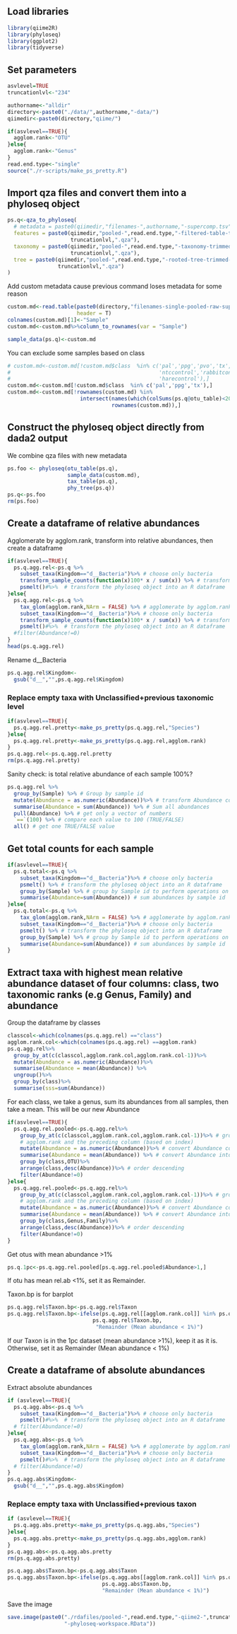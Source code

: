 ## Load libraries
```r
library(qiime2R)
library(phyloseq)
library(ggplot2)
library(tidyverse)
```

## Set parameters
```r
asvlevel=TRUE
truncationlvl<-"234"

authorname<-"alldir"
directory<-paste0("./data/",authorname,"-data/")
qiimedir<-paste0(directory,"qiime/")

if(asvlevel==TRUE){
  agglom.rank<-"OTU"
}else{
  agglom.rank<-"Genus"
}
read.end.type<-"single"
source("./r-scripts/make_ps_pretty.R")
```


## Import qza files and convert them into a phyloseq object
```r
ps.q<-qza_to_phyloseq(
  # metadata = paste0(qiimedir,"filenames-",authorname,"-supercomp.tsv"),
  features = paste0(qiimedir,"pooled-",read.end.type,"-filtered-table-trimmed-dada2-",
                    truncationlvl,".qza"),
  taxonomy = paste0(qiimedir,"pooled-",read.end.type,"-taxonomy-trimmed-dada2-",
                    truncationlvl,".qza"),
  tree = paste0(qiimedir,"pooled-",read.end.type,"-rooted-tree-trimmed-dada2-",
                truncationlvl,".qza")
)
```

Add custom metadata cause previous command loses metadata for some reason
```r
custom.md<-read.table(paste0(directory,"filenames-single-pooled-raw-supercomp.tsv"),
                      header = T)
colnames(custom.md)[1]<-"Sample"
custom.md<-custom.md%>%column_to_rownames(var = "Sample")

sample_data(ps.q)<-custom.md

``` 

You can exclude some samples based on class
```r
# custom.md<-custom.md[!custom.md$class  %in% c('pal','ppg','pvo','tx',
#                                               'ntccontrol','rabbitcontrol',
#                                               'harecontrol'),]
custom.md<-custom.md[!custom.md$class  %in% c('pal','ppg','tx'),]
custom.md<-custom.md[!rownames(custom.md) %in%
                       intersect(names(which(colSums(ps.q@otu_table)<20000)),
                                 rownames(custom.md)),]
```


## Construct the phyloseq object directly from dada2 output
We combine qza files with new metadata

```r
ps.foo <- phyloseq(otu_table(ps.q),
                   sample_data(custom.md),
                   tax_table(ps.q),
                   phy_tree(ps.q))
ps.q<-ps.foo
rm(ps.foo)
```

## Create a dataframe of relative abundances
Agglomerate by agglom.rank, transform into relative abundances, then create a dataframe
```r
if(asvlevel==TRUE){
  ps.q.agg.rel<-ps.q %>%
    subset_taxa(Kingdom=="d__Bacteria")%>% # choose only bacteria
    transform_sample_counts(function(x)100* x / sum(x)) %>% # transform into percentages
    psmelt()#%>%  # transform the phyloseq object into an R dataframe
}else{
  ps.q.agg.rel<-ps.q %>%
    tax_glom(agglom.rank,NArm = FALSE) %>% # agglomerate by agglom.rank
    subset_taxa(Kingdom=="d__Bacteria")%>% # choose only bacteria
    transform_sample_counts(function(x)100* x / sum(x)) %>% # transform into percentages
    psmelt()#%>%  # transform the phyloseq object into an R dataframe
  #filter(Abundance!=0)
}
head(ps.q.agg.rel) 
```


Rename d__Bacteria
```r
ps.q.agg.rel$Kingdom<-
  gsub("d__","",ps.q.agg.rel$Kingdom)
```

### Replace empty taxa with Unclassified+previous taxonomic level
```r
if(asvlevel==TRUE){
  ps.q.agg.rel.pretty<-make_ps_pretty(ps.q.agg.rel,"Species")
}else{
  ps.q.agg.rel.pretty<-make_ps_pretty(ps.q.agg.rel,agglom.rank) 
}
ps.q.agg.rel<-ps.q.agg.rel.pretty
rm(ps.q.agg.rel.pretty)
```

Sanity check: is total relative abundance of each sample 100%?
```r
ps.q.agg.rel %>%
  group_by(Sample) %>% # Group by sample id
  mutate(Abundance = as.numeric(Abundance))%>% # transform Abundance column into numeric
  summarise(Abundance = sum(Abundance)) %>% # Sum all abundances
  pull(Abundance) %>% # get only a vector of numbers
  `==`(100) %>% # compare each value to 100 (TRUE/FALSE)
  all() # get one TRUE/FALSE value
```

## Get total counts for each sample
```r
if(asvlevel==TRUE){
  ps.q.total<-ps.q %>%
    subset_taxa(Kingdom=="d__Bacteria")%>% # choose only bacteria
    psmelt() %>% # transform the phyloseq object into an R dataframe
    group_by(Sample) %>% # group by Sample id to perform operations on samples
    summarise(Abundance=sum(Abundance)) # sum abundances by sample id
}else{
  ps.q.total<-ps.q %>%
    tax_glom(agglom.rank,NArm = FALSE) %>% # agglomerate by agglom.rank
    subset_taxa(Kingdom=="d__Bacteria")%>% # choose only bacteria
    psmelt() %>% # transform the phyloseq object into an R dataframe
    group_by(Sample) %>% # group by Sample id to perform operations on samples
    summarise(Abundance=sum(Abundance)) # sum abundances by sample id
}
```


## Extract taxa with highest mean relative abundance dataset of four columns: class, two taxonomic ranks (e.g Genus, Family) and abundance 

Group the dataframe by classes
```r
classcol<-which(colnames(ps.q.agg.rel) =="class")
agglom.rank.col<-which(colnames(ps.q.agg.rel) ==agglom.rank)
ps.q.agg.rel%>%
  group_by_at(c(classcol,agglom.rank.col,agglom.rank.col-1))%>% 
  mutate(Abundance = as.numeric(Abundance))%>% 
  summarise(Abundance = mean(Abundance)) %>%
  ungroup()%>%
  group_by(class)%>%
  summarise(sss=sum(Abundance))
```

For each class, we take a genus, sum its abundances from all samples, then take 
a mean. This will be our new Abundance
```r
if(asvlevel==TRUE){
  ps.q.agg.rel.pooled<-ps.q.agg.rel%>%
    group_by_at(c(classcol,agglom.rank.col,agglom.rank.col-1))%>% # group by class,
    # agglom.rank and the preceding column (based on index)
    mutate(Abundance = as.numeric(Abundance))%>% # convert Abundance column into numeric
    summarise(Abundance = mean(Abundance)) %>% # convert Abundance into mean abundance
    group_by(class,OTU)%>%
    arrange(class,desc(Abundance))%>% # order descending
    filter(Abundance!=0)
}else{
  ps.q.agg.rel.pooled<-ps.q.agg.rel%>%
    group_by_at(c(classcol,agglom.rank.col,agglom.rank.col-1))%>% # group by class,
    # agglom.rank and the preceding column (based on index)
    mutate(Abundance = as.numeric(Abundance))%>% # convert Abundance column into numeric
    summarise(Abundance = mean(Abundance)) %>% # convert Abundance into mean abundance
    group_by(class,Genus,Family)%>%
    arrange(class,desc(Abundance))%>% # order descending
    filter(Abundance!=0)
}
```

Get otus with mean abundance >1%
```r
ps.q.1pc<-ps.q.agg.rel.pooled[ps.q.agg.rel.pooled$Abundance>1,]
```

If otu has mean rel.ab <1%, set it as Remainder.

Taxon.bp is for barplot
```r
ps.q.agg.rel$Taxon.bp<-ps.q.agg.rel$Taxon
ps.q.agg.rel$Taxon.bp<-ifelse(ps.q.agg.rel[[agglom.rank.col]] %in% ps.q.1pc[[agglom.rank]],
                           ps.q.agg.rel$Taxon.bp,
                            "Remainder (Mean abundance < 1%)")
```

If our Taxon is in the 1pc dataset (mean abundance >1%), keep it as it is. 
Otherwise, set it as Remainder (Mean abundance < 1%)

## Create a dataframe of absolute abundances 
Extract absolute abundances
```r
if (asvlevel==TRUE){
  ps.q.agg.abs<-ps.q %>%
    subset_taxa(Kingdom=="d__Bacteria")%>% # choose only bacteria
    psmelt()#%>%  # transform the phyloseq object into an R dataframe
  # filter(Abundance!=0)
}else{
  ps.q.agg.abs<-ps.q %>%
    tax_glom(agglom.rank,NArm = FALSE) %>% # agglomerate by agglom.rank
    subset_taxa(Kingdom=="d__Bacteria")%>% # choose only bacteria
    psmelt()#%>%  # transform the phyloseq object into an R dataframe
  # filter(Abundance!=0)
}
ps.q.agg.abs$Kingdom<-
  gsub("d__","",ps.q.agg.abs$Kingdom)
```

### Replace empty taxa with Unclassified+previous taxon ####
```r
if (asvlevel==TRUE){
  ps.q.agg.abs.pretty<-make_ps_pretty(ps.q.agg.abs,"Species")
}else{
  ps.q.agg.abs.pretty<-make_ps_pretty(ps.q.agg.abs,agglom.rank)
}
ps.q.agg.abs<-ps.q.agg.abs.pretty
rm(ps.q.agg.abs.pretty)

ps.q.agg.abs$Taxon.bp<-ps.q.agg.abs$Taxon
ps.q.agg.abs$Taxon.bp<-ifelse(ps.q.agg.abs[[agglom.rank.col]] %in% ps.q.1pc[[agglom.rank]],
                              ps.q.agg.abs$Taxon.bp,
                              "Remainder (Mean abundance < 1%)")
```

Save the image
```r
save.image(paste0("./rdafiles/pooled-",read.end.type,"-qiime2-",truncationlvl,"-",agglom.rank,
                  "-phyloseq-workspace.RData"))

```

